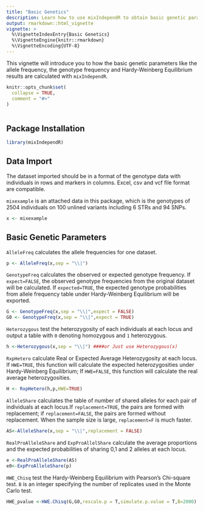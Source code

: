```yaml
---
title: "Basic Genetics"
description: Learn how to use mixIndependR to obtain basic genetic parameters
output: rmarkdown::html_vignette
vignette: >
  %\VignetteIndexEntry{Basic Genetics}
  %\VignetteEngine{knitr::rmarkdown}
  %\VignetteEncoding{UTF-8}
---
```

This vignette will introduce you to how the basic genetic parameters like the allele frequency, the genotype frequency and Hardy-Weinberg Equilibrium results are calculated with `mixIndependR`.


```r
knitr::opts_chunk$set(
  collapse = TRUE,
  comment = "#>"
)
```


```r
```

## Package Installation
```r
library(mixIndependR)
```

## Data Import

The dataset imported should be in a format of the genotype data with individuals in rows and markers in columns. Excel, csv and vcf file format are compatible.

`mixexample` is an attached data in this package, which is the genotypes of 2504 individuals on 100 unlined variants including 6 STRs and 94 SNPs.
```r
x <- mixexample
```
## Basic Genetic Parameters

`AlleleFreq` calculates the allele frequencies for one dataset.

```r
p <- AlleleFreq(x,sep = "\\|")
```
`GenotypeFreq` calculates the observed or expected genotype frequency. If `expect=FALSE`, the observed genotype frequencies from the original dataset will be calculated. If `expected=TRUE`, the expected genotype probabilities from allele frequency table under Hardy-Weinberg Equilibrium will be exported.

```r
G <- GenotypeFreq(x,sep = "\\|",expect = FALSE) 
G0 <- GenotypeFreq(x,sep = "\\|",expect = TRUE) 
```
`Heterozygous` test the heterozygosity of each individuals at each locus and output a table with `0` denoting homozygous and `1` heterozygous.

```r
h <-Heterozygous(x,sep = "\\|") ####or Just use Heterozygous(x)
```
`RxpHetero` calculate Real or Expected Average Heterozygosity at each locus. If `HWE=TRUE`, this function will calculate the expected heterozygosities under Hardy-Weinberg Equilibrium; If `HWE=FALSE`, this function will calculate the real average heterozygosities.

```r
H <- RxpHetero(h,p,HWE=TRUE)
```
`AlleleShare` calculates the table of number of shared alleles for each pair of individuals at each locus.If `replacement=TRUE`, the pairs are formed with replacement; if `replacement=FALSE`, the pairs are formed without replacement. When the sample size is large, `replacement=F` is much faster.

```r
AS<-AlleleShare(x,sep = "\\|",replacement = FALSE) 
```
`RealProAlleleShare` and `ExpProAllelShare` calculate the average proportions and the expected probabilities of sharing 0,1 and 2 alleles at each locus.


```r
e <-RealProAlleleShare(AS)
e0<-ExpProAlleleShare(p)
```

`HWE_Chisq` test the Hardy-Weinberg Equilibrium with Pearson's Chi-square test. `B` is an integer specifying the number of replicates used in the Monte Carlo test.

```r

HWE_pvalue <-HWE.Chisq(G,G0,rescale.p = T,simulate.p.value = T,B=2000)
```

